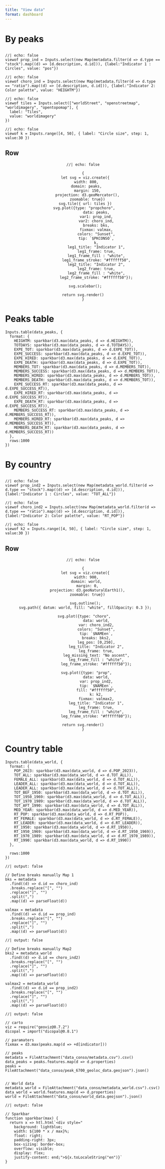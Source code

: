 ```yaml
---
title: "View data"
format: dashboard
---
```


# By peaks

##  {.toolbar}

```ojs
//| echo: false
viewof prop_ind = Inputs.select(new Map(metadata.filter(d => d.type == "stock").map((d) => [d.description, d.id])), {label:"Indicator 1 : Circles", value: "pos"})
```

```ojs
//| echo: false
viewof choro_ind = Inputs.select(new Map(metadata.filter(d => d.type == "ratio").map((d) => [d.description, d.id])), {label:"Indicator 2: Color palette", value: "HEIGHTM"})
```

```ojs
//| echo: false
viewof tiles = Inputs.select(["worldStreet", "openstreetmap", "worldimagery", "opentopomap"], {
  label: "Tiles",
  value: "worldimagery"
})
```

```ojs
//| echo: false
viewof k = Inputs.range([4, 50], { label: "Circle size", step: 1, value:30 })
```

## Row {width="200%"}

<center>

```ojs
//| echo: false

{
  let svg = viz.create({
    width: 800, 
    domain: peaks, 
    margin: 150,
    projection: d3.geoMercator(),
    zoomable: true})
  svg.tile({ url: tiles })
  svg.plot({type: "propchoro", 
            data: peaks,
            var1: prop_ind,
            var2: choro_ind,
            breaks: bks,
            fixmax: valmax,
            colors: "Sunset",
            tip: `$PKCONSO`,
            k,
            leg1_title: "Indicator 1",
            leg1_frame: true,
            leg1_frame_fill : "white",
            leg1_frame_stroke: "#ffffff50",
            leg2_title: "Indicator 2",
            leg2_frame: true,
            leg2_frame_fill : "white",
            leg2_frame_stroke: "#ffffff50"});
  
  svg.scalebar();
  
return svg.render()
}
```

</center>

# Peaks table {scrolling="true"}

```ojs

Inputs.table(data_peaks, {
  format: {
    HEIGHTM: sparkbar(d3.max(data_peaks, d => d.HEIGHTM)),  
    TOTDAYS: sparkbar(d3.max(data_peaks, d => d.TOTDAYS)),
    EXPE_TOT: sparkbar(d3.max(data_peaks, d => d.EXPE_TOT)),
    EXPE_SUCCESS: sparkbar(d3.max(data_peaks, d => d.EXPE_TOT)),    
    EXPE_HIRED: sparkbar(d3.max(data_peaks, d => d.EXPE_TOT)),
    EXPE_DEATH: sparkbar(d3.max(data_peaks, d => d.EXPE_TOT)),
    MEMBERS_TOT: sparkbar(d3.max(data_peaks, d => d.MEMBERS_TOT)),
    MEMBERS_SUCCESS: sparkbar(d3.max(data_peaks, d => d.MEMBERS_TOT)),    
    MEMBERS_HIRED: sparkbar(d3.max(data_peaks, d => d.MEMBERS_TOT)),
    MEMBERS_DEATH: sparkbar(d3.max(data_peaks, d => d.MEMBERS_TOT)),
    EXPE_SUCCESS_RT: sparkbar(d3.max(data_peaks, d => d.EXPE_SUCCESS_RT)),    
    EXPE_HIRED_RT: sparkbar(d3.max(data_peaks, d => d.EXPE_SUCCESS_RT)),        
    EXPE_DEATH_RT: sparkbar(d3.max(data_peaks, d => d.EXPE_SUCCESS_RT)),
    MEMBERS_SUCCESS_RT: sparkbar(d3.max(data_peaks, d => d.MEMBERS_SUCCESS_RT)),    
    MEMBERS_HIRED_RT: sparkbar(d3.max(data_peaks, d => d.MEMBERS_SUCCESS_RT)),        
    MEMBERS_DEATH_RT: sparkbar(d3.max(data_peaks, d => d.MEMBERS_SUCCESS_RT))
  },
  rows:1000
})

```

# By country

##  {.toolbar}

```ojs
//| echo: false
viewof prop_ind2 = Inputs.select(new Map(metadata_world.filter(d => d.type == "stock").map((d) => [d.description, d.id])), {label:"Indicator 1 : Circles", value: "TOT_ALL"})
```

```ojs
//| echo: false
viewof choro_ind2 = Inputs.select(new Map(metadata_world.filter(d => d.type == "ratio").map((d) => [d.description, d.id])), {label:"Indicator 2: Color palette", value: "RT_POP"})
```

```ojs
//| echo: false
viewof k2 = Inputs.range([4, 50], { label: "Circle size", step: 1, value:30 })
```

## Row {width="100%"}

<center>

```ojs
//| echo: false

{
  let svg = viz.create({
    width: 900, 
    domain: world, 
    margin: 0,
    projection: d3.geoNaturalEarth1(),
    zoomable: true})
    
  svg.outline();
  svg.path({ datum: world, fill: "white", fillOpacity: 0.3 });
  
  svg.plot({type: "choro", 
            data: world,
            var: choro_ind2,
            colors: "Sunset",
            tip: `$NAMEen`,
            breaks: bks2,
            leg_pos: [0,250],
            leg_title: "Indicator 2",
            leg_frame: true,
            leg_missing_text: "No ascent",
            leg_frame_fill : "white",
            leg_frame_stroke: "#ffffff50"});
            
    svg.plot({type: "prop", 
            data: world,
            var: prop_ind2,
            tip: `$NAMEen`,
            fill: "#ffffff50",
            k: k2,
            fixmax: valmax2,
            leg_title: "Indicator 1",
            leg_frame: true,
            leg_frame_fill : "white",
            leg_frame_stroke: "#ffffff80"});
  
return svg.render()
}
```

</center>


# Country table {scrolling="true"}

```ojs

Inputs.table(data_world, {
  format: {
    POP_2023: sparkbar(d3.max(data_world, d => d.POP_2023)),  
    TOT_ALL: sparkbar(d3.max(data_world, d => d.TOT_ALL)),
    FEMALE_ALL: sparkbar(d3.max(data_world, d => d.TOT_ALL)),
    LEADER_ALL: sparkbar(d3.max(data_world, d => d.TOT_ALL)),
    LEADER_ALL: sparkbar(d3.max(data_world, d => d.TOT_ALL)),
    TOT_BEF_1950: sparkbar(d3.max(data_world, d => d.TOT_ALL)),
    TOT_1950_1969: sparkbar(d3.max(data_world, d => d.TOT_ALL)),
    TOT_1970_1989: sparkbar(d3.max(data_world, d => d.TOT_ALL)),
    TOT_AFT_1990: sparkbar(d3.max(data_world, d => d.TOT_ALL)),
    MED_YEAR: sparkbar(d3.max(data_world, d => d.MED_YEAR)),
    RT_POP: sparkbar(d3.max(data_world, d => d.RT_POP)),
    RT_FEMALE: sparkbar(d3.max(data_world, d => d.RT_FEMALE)),   
    RT_LEADER: sparkbar(d3.max(data_world, d => d.RT_LEADER)),
    RT_1950: sparkbar(d3.max(data_world, d => d.RT_1950)),
    RT_1950_1969: sparkbar(d3.max(data_world, d => d.RT_1950_1969)),   
    RT_1970_1989: sparkbar(d3.max(data_world, d => d.RT_1970_1989)),   
    RT_1990: sparkbar(d3.max(data_world, d => d.RT_1990))
  },
  
  rows:1000
})

```



```ojs
//| output: false
 
// Define breaks manually Map 1
bks = metadata
  .find((d) => d.id == choro_ind)
  .breaks.replace("[", "")
  .replace("]", "")
  .split(",")
  .map((d) => parseFloat(d))
  
valmax = metadata
  .find((d) => d.id == prop_ind)
  .breaks.replace("[", "")
  .replace("]", "")
  .split(",")
  .map((d) => parseFloat(d))
```


```ojs
//| output: false
 
// Define breaks manually Map2
bks2 = metadata_world
  .find((d) => d.id == choro_ind2)
  .breaks.replace("[", "")
  .replace("]", "")
  .split(",")
  .map((d) => parseFloat(d))
  
valmax2 = metadata_world
  .find((d) => d.id == prop_ind2)
  .breaks.replace("[", "")
  .replace("]", "")
  .split(",")
  .map((d) => parseFloat(d))
```



```ojs
//| output: false

// carto
viz = require("geoviz@0.7.2")
dicopal = import("dicopal@0.8.1")

// paramaters
fixmax = d3.max(peaks.map(d => +d[indicator]))

// peaks
metadata = FileAttachment("data_conso/metadata.csv").csv()
data_peaks = peaks.features.map(d => d.properties)
peaks = FileAttachment("data_conso/peak_6700_geoloc_data.geojson").json()


// World data
metadata_world = FileAttachment("data_conso/metadata_world.csv").csv()
data_world = world.features.map(d => d.properties)
world = FileAttachment("data_conso/world_data.geojson").json()
```

```ojs
//| output: false
 
// Sparkbar
function sparkbar(max) {
  return x => htl.html`<div style="
    background: lightblue;
    width: ${100 * x / max}%;
    float: right;
    padding-right: 3px;
    box-sizing: border-box;
    overflow: visible;
    display: flex;
    justify-content: end;">${x.toLocaleString("en")}`
}
```
